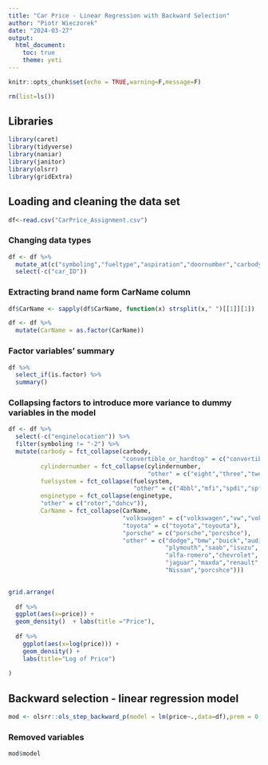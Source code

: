 ---
title: "Car Price - Linear Regression with Backward Selection"
author: "Piotr Wieczorek"
date: "2024-03-27"
output: 
  html_document: 
    toc: true
    theme: yeti
---

```{r setup, include=FALSE}
knitr::opts_chunk$set(echo = TRUE,warning=F,message=F)
```

```{r}
rm(list=ls())
```

## Libraries

```{r}
library(caret)
library(tidyverse)
library(naniar)
library(janitor)
library(olsrr)
library(gridExtra)
```



## Loading and cleaning the data set


```{r}
df<-read.csv("CarPrice_Assignment.csv")
```


### Changing data types

```{r}
df <- df %>%
  mutate_at(c("symboling","fueltype","aspiration","doornumber","carbody","drivewheel","enginelocation","enginetype","cylindernumber","fuelsystem"),as.factor) %>%
  select(-c("car_ID"))
```



### Extracting brand name form CarName column




```{r}
df$CarName <- sapply(df$CarName, function(x) strsplit(x," ")[[1]][1])
```


```{r}
df <- df %>%
  mutate(CarName = as.factor(CarName))
```



### Factor variables' summary


```{r}
df %>%
  select_if(is.factor) %>%
  summary()
```


### Collapsing factors to introduce more variance to dummy variables in the model


```{r}
df <- df %>%
  select(-c("enginelocation")) %>%
  filter(symboling != "-2") %>%
  mutate(carbody = fct_collapse(carbody,
                                "convertible_or_hardtop" = c("convertible","hardtop")),
         cylindernumber = fct_collapse(cylindernumber,
                                       "other" = c("eight","three","twelve","two")),
         fuelsystem = fct_collapse(fuelsystem,
                                   "other" = c("4bbl","mfi","spdi","spfi","idi")),
         enginetype = fct_collapse(enginetype,
         "other" = c("rotor","dohcv")),
         CarName = fct_collapse(CarName,
                                "volkswagen" = c("volkswagen","vw","vokswagen"),
                                "toyota" = c("toyota","toyouta"),
                                "porsche" = c("porsche","porcshce"),
                                "other" = c("dodge","bmw","buick","audi",
                                            "plymouth","saab","isuzu", "porsche",
                                            "alfa-romero","chevrolet",
                                            "jaguar","maxda","renault","mercury",
                                            "Nissan","porcshce")))
    
```



```{r}
grid.arrange(
  
  df %>%
  ggplot(aes(x=price)) + 
  geom_density()  + labs(title ="Price"),
  
  df %>%
    ggplot(aes(x=log(price))) + 
    geom_density() + 
    labs(title="Log of Price")
  
)

```



## Backward selection - linear regression model


```{r}
mod <- olsrr::ols_step_backward_p(model = lm(price~.,data=df),prem = 0.1,progress = TRUE)
```



### Removed variables


```{r}
mod$model
```



